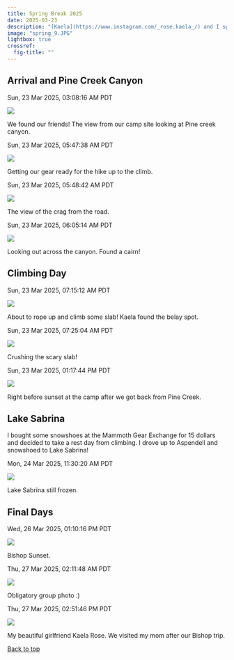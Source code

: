 ```yaml
---
title: Spring Break 2025
date: 2025-03-23
description: "[Kaela](https://www.instagram.com/_rose.kaela_/) and I spent our spring break in Bishop, CA climbing and car camping with our friends [Ethan](https://www.instagram.com/ethan.ramsey47/), [Ruby](https://www.instagram.com/rubygonda/), [Joey](https://www.instagram.com/joey.cusenza/), and [Maija](https://www.instagram.com/mai.jah/)."
image: "spring_9.JPG"
lightbox: true
crossref:
  fig-title: ""
---
```


## Arrival and Pine Creek Canyon

::: {.figure-container #fig-spring1}

<span class="badge bg-info">Sun, 23 Mar 2025, 03:08:16 AM PDT</span>

![](spring_1.JPG){group="spring-break"}

We found our friends! The view from our camp site looking at Pine creek canyon.
:::

::: {.figure-container #fig-spring2}

<span class="badge bg-info">Sun, 23 Mar 2025, 05:47:38 AM PDT</span>

![](spring_2.JPG){group="spring-break"}

Getting our gear ready for the hike up to the climb.
:::

::: {.figure-container #fig-spring3}

<span class="badge bg-info">Sun, 23 Mar 2025, 05:48:42 AM PDT</span>

![](spring_3.JPG){group="spring-break"}

The view of the crag from the road.
:::

::: {.figure-container #fig-spring4}

<span class="badge bg-info">Sun, 23 Mar 2025, 06:05:14 AM PDT</span>

![](spring_4.JPG){group="spring-break"}

Looking out across the canyon. Found a cairn!
:::

## Climbing Day

::: {.figure-container #fig-spring5}

<span class="badge bg-info">Sun, 23 Mar 2025, 07:15:12 AM PDT</span>

![](spring_5.JPG){group="spring-break"}

About to rope up and climb some slab! Kaela found the belay spot.
:::

::: {.figure-container #fig-spring6}

<span class="badge bg-info">Sun, 23 Mar 2025, 07:25:04 AM PDT</span>

![](spring_6.JPG){group="spring-break"}

Crushing the scary slab!
:::

::: {.figure-container #fig-spring7}

<span class="badge bg-info">Sun, 23 Mar 2025, 01:17:44 PM PDT</span>

![](spring_7.JPG){group="spring-break"}

Right before sunset at the camp after we got back from Pine Creek.
:::

## Lake Sabrina

I bought some snowshoes at the Mammoth Gear Exchange for 15 dollars and decided to take a rest day from climbing. I drove up to Aspendell and snowshoed to Lake Sabrina!

::: {.figure-container #fig-spring8}

<span class="badge bg-info">Mon, 24 Mar 2025, 11:30:20 AM PDT</span>

![](spring_8.JPG){group="spring-break"}

Lake Sabrina still frozen.
:::

## Final Days

::: {.figure-container #fig-spring9}

<span class="badge bg-info">Wed, 26 Mar 2025, 01:10:16 PM PDT</span>

![](spring_9.JPG){group="spring-break"}

Bishop Sunset.
:::

::: {.figure-container #fig-spring10}

<span class="badge bg-info">Thu, 27 Mar 2025, 02:11:48 AM PDT</span>

![](spring_10.JPG){group="spring-break"}

Obligatory group photo :)
:::

::: {.figure-container #fig-spring11}

<span class="badge bg-info">Thu, 27 Mar 2025, 02:51:46 PM PDT</span>

![](spring_11.JPG){group="spring-break"}

My beautiful girlfriend Kaela Rose. We visited my mom after our Bishop trip.
:::

<div class="btn-group-vertical">
  <a href="index.qmd" class="btn btn-primary" role="button">Back to top</a>
</div>
